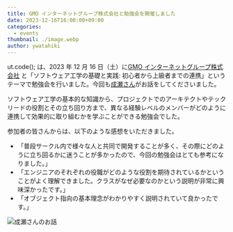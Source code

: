 ```yaml
---
title: GMO インターネットグループ株式会社と勉強会を開催しました
date: 2023-12-16T16:00:00+09:00
categories:
  - events
thumbnail: ./image.webp
author: ywatahiki
---
```


ut.code(); は、2023 年 12 月 16 日（土）に[GMO インターネットグループ株式会社](https://www.gmo.jp/) と「ソフトウェア工学の基礎と実践: 初心者から上級者までの連携」というテーマで勉強会を行いました。今回も[成瀬さん](https://nrslib.com/)がお話をしてくださいました。

ソフトウェア工学の基本的な知識から、プロジェクトでのアーキテクトやテックリードの役割とその立ち回り方まで、異なる経験レベルのメンバーがどのように連携して効果的に取り組むかを学ぶことができる勉強会でした。

参加者の皆さんからは、以下のような感想をいただきました。

- 「普段サークル内で様々な人と共同で開発することが多く、その際にどのように立ち回るかに迷うことが多かったので、今回の勉強会はとても参考になりました。」
- 「エンジニアのそれぞれの役職がどのような役割を期待されているかということがよく理解できました。クラスがなぜ必要なのかという説明が非常に興味深かったです。」
- 「オブジェクト指向の基本理念がわかりやすく説明されていて良かったです。」

![成瀬さんのお話](./seminar.webp)

